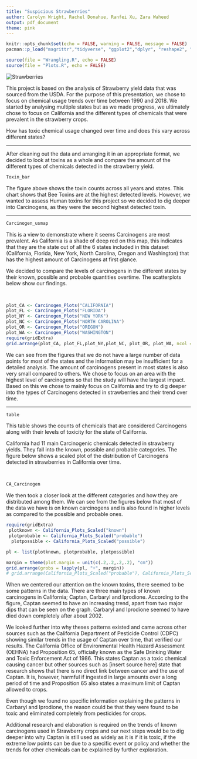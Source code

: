 ```yaml
---
title: "Suspicious Strawberries"
author: Carolyn Wright, Rachel Donahue, Ranfei Xu, Zara Waheed
output: pdf_document
theme: pink
---
```



```r
knitr::opts_chunk$set(echo = FALSE, warning = FALSE, message = FALSE)
pacman::p_load("magrittr","tidyverse", "ggplot2","dplyr", "reshape2", "plotly", "hrbrthemes","viridis", "RColorBrewer")
```



<!-- \section{A very yellow page} -->
<!-- <<plot1, echo=FALSE>>= -->
<!-- hist(rnorm(1000)) -->
<!-- @ -->
<!-- \clearpage -->
<!-- \subsection{Another yellow page} -->


```r
source(file = "Wrangling.R", echo = FALSE)
source(file = "Plots.R", echo = FALSE)
```

<!-- \usepackage{pagecolor} -->

<!-- \pagecolor{#fcfbf7} -->


![Strawberries](strawberry.png)
\newpage

\section{Introduction}

This project is based on the analysis of Strawberry yield data that was sourced from the USDA. For the purpose of this presentation, we chose to focus on chemical usage trends over time between 1990 and 2018. We started by analysing multiple states but as we made progress, we ultimately chose to focus on California and the different types of chemicals that were prevalent in the strawberry crops.

\section{Research Question:}

How has toxic chemical usage changed over time and does this vary across different states? </b>

---

\newpage

\section{Overall Toxin Instances}

After cleaning out the data and arranging it in an appropriate format, we decided to look at toxins as a whole and compare the amount of the different types of chemicals detected in the strawberry yield.

```r
Toxin_bar
```

The figure above shows the toxin counts across all years and states. This chart shows that Bee Toxins are at the highest detected levels. However, we wanted to assess Human toxins for this project so we decided to dig deeper into Carcinogens, as they were the second highest detected toxin.

---

\section{Carcinogens per State}

\subsection{Map of the US with Level of Carcinogens Used in Strawberry Farming}
```r
Carcinogen_usmap
```
This is a view to demonstrate where it seems Carcinogens are most prevalent. As California is a shade of deep red on this map, this indicates that they are the state out of all the 6 states included in this dataset (California, Florida, New York, North Carolina, Oregon and Washington) that has the highest amount of Carcinogens at first glance.

\newpage

\subsection{Carcinogens per State Over Time}

We decided to compare the levels of carcinogens in the different states by their known, possible and probable quantities overtime. The scatterplots below show our findings.

&nbsp;

```r

plot_CA <- Carcinogen_Plots("CALIFORNIA")
plot_FL <- Carcinogen_Plots("FLORIDA")
plot_NY <- Carcinogen_Plots("NEW YORK")
plot_NC <- Carcinogen_Plots("NORTH CAROLINA")
plot_OR <- Carcinogen_Plots("OREGON")
plot_WA <- Carcinogen_Plots("WASHINGTON")
require(gridExtra)
grid.arrange(plot_CA, plot_FL,plot_NY,plot_NC, plot_OR, plot_WA, ncol = 2)
```

We can see from the figures that we do not have a large number of data points for most of the states and the information may be insufficient for a detailed analysis. The amount of carcinogens present in most states is also very small compared to others. We chose to focus on an area with the highest level of carcinogens so that the study will have the largest impact. 
Based on this we chose to mainly focus on California and try to dig deeper into the types of Carcinogens detected in strawberries and their trend over time. 

---

\newpage

\section{A Deeper Dive into Carcinogens within California}

\subsection{California Chemical and Toxicity Levels Counts}

```r
table
```

This table shows the counts of chemicals that are considered Carcinogens along with their levels of toxicity for the state of California.


\subsection{Carcinogenic Chemical Instances in California Over Time}

California had 11 main Carcinogenic chemicals detected in strawberry yields. They fall into the known, possible and probable categories. The figure below shows a scaled plot of the distribution of Carcinogens detected in strawberries in California over time.

&nbsp;

```r
CA_Carcinogen
```

We then took a closer look at the different categories and how they are distributed among them. We can see from the figures below that most of the data we have is on known carcinogens and is also found in higher levels as compared to the possible and probable ones.

\newpage

\subsection{Carcinogenic Chemical Instances in California Over Time by Severity}

```r
require(gridExtra)
 plotknown <- California_Plots_Scaled("known")
 plotprobable <- California_Plots_Scaled("probable")
  plotpossible <- California_Plots_Scaled("possible")

pl <- list(plotknown, plotprobable, plotpossible)

margin = theme(plot.margin = unit(c(.2,.2,.2,.2), "cm"))
grid.arrange(grobs = lapply(pl, "+", margin))
# grid.arrange(California_Plots_Scaled("probable"), California_Plots_Scaled("possible"),California_Plots_Scaled("known"))

```


When we centered our attention on the known toxins, there seemed to be some patterns in the data. There are three main types of known carcinogens in California; Captan, Carbaryl and Iprodione. According to the figure, Captan seemed to have an increasing trend, apart from two major dips that can be seen on the graph. Carbaryl and Iprodione seemed to have died down completely after about 2002.

We looked further into why theses patterns existed and came across other sources such as the California Department of Pesticide Control (CDPC) showing similar trends in the usage of Captan over time, that verified our results. The California Office of Environmental Health Hazard Assessment (OEHNA) had Proposition 65, officially known as the Safe Drinking Water and Toxic Enforcement Act of 1986. This states Captan as a toxic chemical causing cancer but other sources such as [insert source here] state that research shows that there is no direct link between cancer and the use of Captan. It is, however, harmful if ingested in large amounts over a long period of time and Proposition 65 also states a maximum limit of Captan allowed to crops.

Even though we found no specific information explaining the patterns in Carbaryl and Iprodione, the reason could be that they were found to be toxic and eliminated completely from pesticides for crops. 

Additional research and elaboration is required on the trends of known carcinogens used in Strawberry crops and our next steps would be to dig deeper into why Captan is still used as widely as it is if it is toxic, if the extreme low points can be due to a specific event or policy and whether the trends for other chemicals can be explained by further exploration.